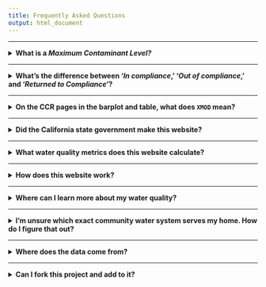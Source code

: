 ```yaml
---
title: Frequently Asked Questions
output: html_document
---
```


***  

<details>
<summary>**What is a *Maximum Contaminant Level?***</summary>
  
**Maximum Contaminant Level (MCL)** refers to the highest level of a contaminant that is allowed in drinking water.  Primary MCLs are set as close to the PHGs (or MCLGs) as is economically and technologically feasible. Secondary MCLs are set to protect the odor, taste, and appearance of drinking water.  

</details>

***  

<details>
<summary>**What's the difference between '*In compliance*,' '*Out of compliance*,' and '*Returned to Compliance*'?**</summary>  

These are designations determined by a lengthy process involving state regulators and water agencies. Below are definitions of these three conditions:  

* **In Compliance**: If a water system is "In Compliance" it means that the system is achieving compliance with the federal/state primary drinking water standards (i.e. MCL and TT requirements). For chronic contaminants, compliance is defined based on the running annual average (RAA), as specified in Section 64432 of Title 22 of the California Code of Regulations (CCR). For nitrate, compliance is based on quarterly monitoring as specified in Section 64432.1 of Title 22 of the CCR. To find out more about the types of contaminants and their associated MCLs, refer to the table of [Maximum Contaminant Levels and Regulatory Dates for Drinking Water](http://www.waterboards.ca.gov/drinking_water/certlic/drinkingwater/documents/dwdocuments/MCLsEPAvsDWP-2014-07-01.pdf). There are certain state drinking water standards, such as perchlorate, which are more stringent than the federal drinking water standards.  

* **Out of Compliance**: If a water system is "Out-of-Compliance" it means that the system is currently in violation of one or more federal/state primary drinking water standard (i.e. MCL and TT requirements) and an enforcement action has been taken.  

* **Returned to Compliance**: If a water system has returned to compliance since January 1, 2012 it means the water system now meets federal/state primary drinking water standards (i.e. MCL and TT requirements), but did not in the recent past.  

</details>  

***  

<details>
<summary>**On the CCR pages in the barplot and table, what does `XMOD` mean?**</summary>    

`XMOD` indicates additional qualifiers on the data.  

* `<`: the measured amount did not constitute a chemical detection  
* `V`: valid data  
* `-`: the data can be negative (e.g. radionuclides and Langelier index)  
* `F`: false positive  
* `I`: invalidated  
* `Q`: questionable 

</details>




***

<details>
<summary>**Did the California state government make this website?**</summary>  

No. California state government datasets were used to make this website, but it is not endorsed by the government.  

This website is provided as is

</details>

***

<details>
<summary>**What water quality metrics does this website calculate?**</summary>  

This website only calculates one metric, and that is the average (mean) result of each detected contaminant (excluding water quality indicators), over the past 2 years.  

All other data shown are simply ported from exisiting public data sources, and not modified in any way.  

</details>

***  


<details>
<summary>**How does this website work?**</summary>  

Water quality data is continuously gathered, submitted to the state, and available in open databases. This web-tool mines these datasets in near real-time to produce online water quality reports for all [**community water systems**](https://www.waterboards.ca.gov/water_issues/programs/hr2w/docs/general/faqs_6-05-2018.pdf) in California. A community water system is a PWS that serves at least 15 service connections used by yearlong residents, or regularly serves at least 25 yearlong residents of the area served by the system. These water systems primarily serve cities, neighborhoods, schools and businesses.  

We believe that this information will provide consumers with the most up-to-date information, and empower managers to swiftly respond to water quality threats in the communities they serve.  

</details>

***  

<details>
<summary>**Where can I learn more about my water quality?**</summary>

* The [frequently asked questions PDF](https://www.waterboards.ca.gov/water_issues/programs/hr2w/docs/general/faqs_6-05-2018.pdf) created by the state of California is a good place to start. may be found in this PDF.  

* The [Human Right to Water Portal](https://www.waterboards.ca.gov/water_issues/programs/hr2w/) is another great resource.  

</details>

***


<details>
<summary>**I'm unsure which exact community water system serves my home. How do I figure that out?**</summary>

* The best way to figure out exactly where your water comes from is to contact your water utility company.  

* On the [homepage](https://caccr.github.io), you might also try searching the table <i class="fas fa-table" style = "color: #ecbb33"></i> for your county or city to see what community water systems appear.  

</details>



*** 

<details>
<summary>**Where does the data come from?**</summary>  

The data used to build these reports are gathered and curated by the California State Water Resources Control Board, and freely available online. You can find water quality data [here](https://www.waterboards.ca.gov/water_issues/programs/hr2w/) and [here](https://www.waterboards.ca.gov/drinking_water/certlic/drinkingwater/documents/edtlibrary/), and water system spatial boundaries [here](https://data.ca.gov/dataset/drinking-water-water-system-service-area-boundaries).  

</details>

***


<details>
<summary>**Can I fork this project and add to it?**</summary>  

Absolutely. The code underlying this webpage can be found [here](https://github.com/caccr/caccr.github.io). The code that creates the reports and webpages can be found [here](https://github.com/CAWaterBoardDataCenter/CCR_Application). 

This project adheres to the MIT License:  

> Copyright (c) 2019 Rich Pauloo, richpauloo.github.io </br> </br>
> Permission is hereby granted, free of charge, to any person obtaining a copy of this software and associated documentation files (the "Software"), to deal in the Software without restriction, including without limitation the rights to use, copy, modify, merge, publish, distribute, sublicense, and/or sell copies of the Software, and to permit persons to whom the Software is furnished to do so, subject to the following conditions: </br> </br> 
> The above copyright notice and this permission notice shall be included in all copies or substantial portions of the Software. </br> </br> 
> THE SOFTWARE IS PROVIDED "AS IS", WITHOUT WARRANTY OF ANY KIND, EXPRESS OR IMPLIED, INCLUDING BUT NOT LIMITED TO THE WARRANTIES OF MERCHANTABILITY, FITNESS FOR A PARTICULAR PURPOSE AND NONINFRINGEMENT. IN NO EVENT SHALL THE AUTHORS OR COPYRIGHT HOLDERS BE LIABLE FOR ANY CLAIM, DAMAGES OR OTHER LIABILITY, WHETHER IN AN ACTION OF CONTRACT, TORT OR OTHERWISE, ARISING FROM, OUT OF OR IN CONNECTION WITH THE SOFTWARE OR THE USE OR OTHER DEALINGS IN THE SOFTWARE.


</details>



